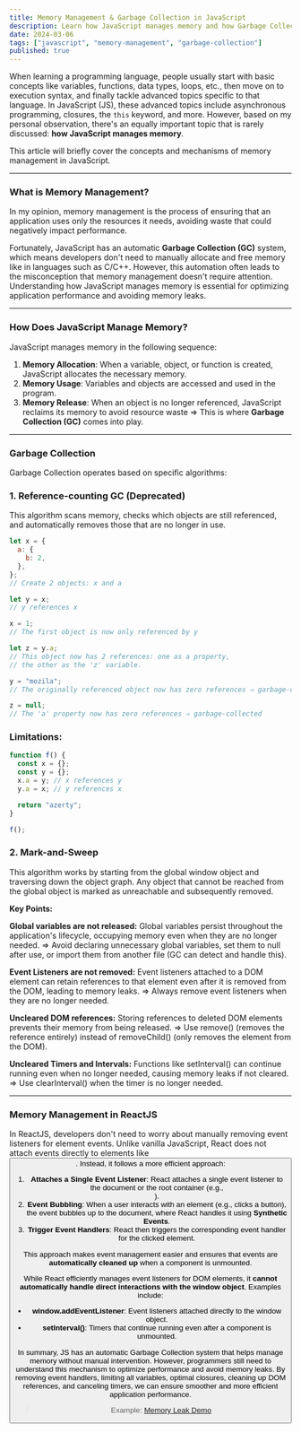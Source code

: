 ```yaml
---
title: Memory Management & Garbage Collection in JavaScript
description: Learn how JavaScript manages memory and how Garbage Collection works to optimize performance.
date: 2024-03-06
tags: ["javascript", "memory-management", "garbage-collection"]
published: true
---
```


When learning a programming language, people usually start with basic concepts like variables, functions, data types, loops, etc., then move on to execution syntax, and finally tackle advanced topics specific to that language. In JavaScript (JS), these advanced topics include asynchronous programming, closures, the `this` keyword, and more. However, based on my personal observation, there's an equally important topic that is rarely discussed: **how JavaScript manages memory**.

This article will briefly cover the concepts and mechanisms of memory management in JavaScript.

---

<h3 id="1" className="text-[1.375rem] mt-0 font-semibold">
  What is Memory Management?
</h3>

In my opinion, memory management is the process of ensuring that an application uses only the resources it needs, avoiding waste that could negatively impact performance.

Fortunately, JavaScript has an automatic **Garbage Collection (GC)** system, which means developers don't need to manually allocate and free memory like in languages such as C/C++. However, this automation often leads to the misconception that memory management doesn't require attention. Understanding how JavaScript manages memory is essential for optimizing application performance and avoiding memory leaks.

---

<h3 id="2" className="text-[1.375rem] mt-0 font-semibold">
  How Does JavaScript Manage Memory?
</h3>

JavaScript manages memory in the following sequence:

1. **Memory Allocation**: When a variable, object, or function is created, JavaScript allocates the necessary memory.
2. **Memory Usage**: Variables and objects are accessed and used in the program.
3. **Memory Release**: When an object is no longer referenced, JavaScript reclaims its memory to avoid resource waste ⇒ This is where **Garbage Collection (GC)** comes into play.

---

<h3 id="3" className="text-[1.375rem] mt-0 font-semibold">
  Garbage Collection
</h3>

Garbage Collection operates based on specific algorithms:

### 1. Reference-counting GC (Deprecated)

This algorithm scans memory, checks which objects are still referenced, and automatically removes those that are no longer in use.

```jsx
let x = {
  a: {
    b: 2,
  },
};
// Create 2 objects: x and a

let y = x;
// y references x

x = 1;
// The first object is now only referenced by y

let z = y.a;
// This object now has 2 references: one as a property,
// the other as the 'z' variable.

y = "mozila";
// The originally referenced object now has zero references ⇒ garbage-collected

z = null;
// The 'a' property now has zero references ⇒ garbage-collected
```

### Limitations:

```jsx
function f() {
  const x = {};
  const y = {};
  x.a = y; // x references y
  y.a = x; // y references x

  return "azerty";
}

f();
```

### 2. Mark-and-Sweep

This algorithm works by starting from the global window object and traversing down the object graph. Any object that cannot be reached from the global object is marked as unreachable and subsequently removed.

**Key Points:**

**Global variables are not released:** Global variables persist throughout the application's lifecycle, occupying memory even when they are no longer needed.
⇒ Avoid declaring unnecessary global variables, set them to null after use, or import them from another file (GC can detect and handle this).

**Event Listeners are not removed:** Event listeners attached to a DOM element can retain references to that element even after it is removed from the DOM, leading to memory leaks.
⇒ Always remove event listeners when they are no longer needed.

**Uncleared DOM references:** Storing references to deleted DOM elements prevents their memory from being released.
⇒ Use remove() (removes the reference entirely) instead of removeChild() (only removes the element from the DOM).

**Uncleared Timers and Intervals:** Functions like setInterval() can continue running even when no longer needed, causing memory leaks if not cleared.
⇒ Use clearInterval() when the timer is no longer needed.

---

<h3 id="4" className="text-[1.375rem] mt-0 font-semibold">
  Memory Management in ReactJS
</h3>

In ReactJS, developers don't need to worry about manually removing event listeners for element events. Unlike vanilla JavaScript, React does not attach events directly to elements like <button>. Instead, it follows a more efficient approach:

1. **Attaches a Single Event Listener**: React attaches a single event listener to the document or the root container (e.g., <div id="root">).
2. **Event Bubbling**: When a user interacts with an element (e.g., clicks a button), the event bubbles up to the document, where React handles it using **Synthetic Events**.
3. **Trigger Event Handlers**: React then triggers the corresponding event handler for the clicked element.

This approach makes event management easier and ensures that events are **automatically cleaned up** when a component is unmounted.

While React efficiently manages event listeners for DOM elements, it **cannot automatically handle direct interactions with the window object**. Examples include:

- **window.addEventListener**: Event listeners attached directly to the window object.
- **setInterval()**: Timers that continue running even after a component is unmounted.

In summary, JS has an automatic Garbage Collection system that helps manage memory without manual intervention. However, programmers still need to understand this mechanism to optimize performance and avoid memory leaks. By removing event handlers, limiting all variables, optimal closures, cleaning up DOM references, and canceling timers, we can ensure smoother and more efficient application performance.

> Example: [Memory Leak Demo](/index.html)
